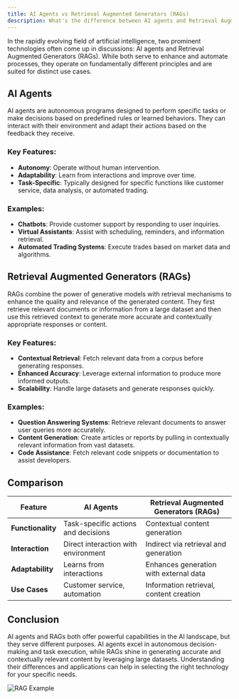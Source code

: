```yaml
---
title: AI Agents vs Retrieval Augmented Generators (RAGs)
description: What's the difference between AI agents and Retrieval Augmented Generators?
---
```


In the rapidly evolving field of artificial intelligence, two prominent technologies often come up in discussions: AI agents and Retrieval Augmented Generators (RAGs). While both serve to enhance and automate processes, they operate on fundamentally different principles and are suited for distinct use cases.

## AI Agents

AI agents are autonomous programs designed to perform specific tasks or make decisions based on predefined rules or learned behaviors. They can interact with their environment and adapt their actions based on the feedback they receive.

### Key Features:
- **Autonomy**: Operate without human intervention.
- **Adaptability**: Learn from interactions and improve over time.
- **Task-Specific**: Typically designed for specific functions like customer service, data analysis, or automated trading.

### Examples:
- **Chatbots**: Provide customer support by responding to user inquiries.
- **Virtual Assistants**: Assist with scheduling, reminders, and information retrieval.
- **Automated Trading Systems**: Execute trades based on market data and algorithms.

## Retrieval Augmented Generators (RAGs)

RAGs combine the power of generative models with retrieval mechanisms to enhance the quality and relevance of the generated content. They first retrieve relevant documents or information from a large dataset and then use this retrieved context to generate more accurate and contextually appropriate responses or content.

### Key Features:
- **Contextual Retrieval**: Fetch relevant data from a corpus before generating responses.
- **Enhanced Accuracy**: Leverage external information to produce more informed outputs.
- **Scalability**: Handle large datasets and generate responses quickly.

### Examples:
- **Question Answering Systems**: Retrieve relevant documents to answer user queries more accurately.
- **Content Generation**: Create articles or reports by pulling in contextually relevant information from vast datasets.
- **Code Assistance**: Fetch relevant code snippets or documentation to assist developers.

## Comparison

| Feature                | AI Agents                         | Retrieval Augmented Generators (RAGs) |
|------------------------|-----------------------------------|---------------------------------------|
| **Functionality**      | Task-specific actions and decisions | Contextual content generation         |
| **Interaction**        | Direct interaction with environment | Indirect via retrieval and generation |
| **Adaptability**       | Learns from interactions          | Enhances generation with external data|
| **Use Cases**          | Customer service, automation      | Information retrieval, content creation|

## Conclusion

AI agents and RAGs both offer powerful capabilities in the AI landscape, but they serve different purposes. AI agents excel in autonomous decision-making and task execution, while RAGs shine in generating accurate and contextually relevant content by leveraging large datasets. Understanding their differences and applications can help in selecting the right technology for your specific needs.

![RAG Example](./rag.avif)
